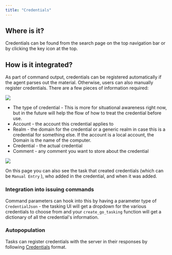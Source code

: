 ```yaml
---
title: "Credentials"
---
```


## Where is it?

Credentials can be found from the search page on the top navigation bar or by clicking the key icon at the top.

## How is it integrated?

As part of command output, credentials can be registered automatically if the agent parses out the material. Otherwise, users can also manually register credentials. There are a few pieces of information required:

<Frame>
  <img src="/images/version-3.0/image-17.avif"/>
</Frame>

- The type of credential - This is more for situational awareness right now, but in the future will help the flow of how to treat the credential before use.
- Account - the account this credential applies to
- Realm - the domain for the credential or a generic realm in case this is a credential for something else. If the account is a local account, the Domain is the name of the computer.
- Credential - the actual credential
- Comment - any comment you want to store about the credential

<Frame>
  <img src="/images/version-3.0/image-18.avif"/>
</Frame>

On this page you can also see the task that created credentials (which can be `Manual Entry` ), who added in the credential, and when it was added.

### Integration into issuing commands

Command parameters can hook into this by having a parameter type of `CredentialJson` - the tasking UI will get a dropdown for the various credentials to choose from and your `create_go_tasking` function will get a dictionary of all the credential's information.

### Autopopulation

Tasks can register credentials with the server in their responses by following [Credentials](https://docs.mythic-c2.net/version-3.0/customizing/hooking-features/credentials) format.
